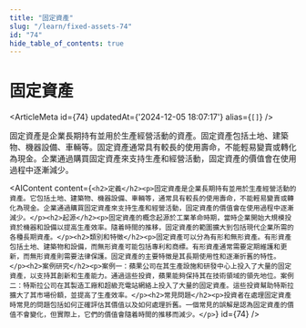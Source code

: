 ```yaml
---
title: "固定資產"
slug: "/learn/fixed-assets-74"
id: "74"
hide_table_of_contents: true
---
```



# 固定資產

<ArticleMeta id={74} updatedAt={'2024-12-05 18:07:17'} alias={`[]`} />
<div className='border-solid border-b border-t-0 my-4 border-[var(--ifm-color-gray-300)]' />

固定資產是企業長期持有並用於生產經營活動的資產。固定資產包括土地、建築物、機器設備、車輛等。固定資產通常具有較長的使用壽命，不能輕易變賣或轉化為現金。企業通過購買固定資產來支持生產和經營活動，固定資產的價值會在使用過程中逐漸減少。

<AIContent content={`<h2>定義</h2><p>固定資產是企業長期持有並用於生產經營活動的資產。它包括土地、建築物、機器設備、車輛等，通常具有較長的使用壽命，不能輕易變賣或轉化為現金。企業通過購買固定資產來支持生產和經營活動，固定資產的價值會在使用過程中逐漸減少。</p><h2>起源</h2><p>固定資產的概念起源於工業革命時期，當時企業開始大規模投資於機器和設備以提高生產效率。隨着時間的推移，固定資產的範圍擴大到包括現代企業所需的各種長期資產。</p><h2>類別和特徵</h2><p>固定資產可以分為有形和無形資產。有形資產包括土地、建築物和設備，而無形資產可能包括專利和商標。有形資產通常需要定期維護和更新，而無形資產則需要法律保護。固定資產的主要特徵是其長期使用性和逐漸折舊的特性。</p><h2>案例研究</h2><p>案例一：蘋果公司在其生產設施和研發中心上投入了大量的固定資產，以支持其創新和生產能力。通過這些投資，蘋果能夠保持其在技術領域的領先地位。案例二：特斯拉公司在其製造工廠和超級充電站網絡上投入了大量的固定資產。這些投資幫助特斯拉擴大了其市場份額，並提高了生產效率。</p><h2>常見問題</h2><p>投資者在處理固定資產時常見的問題包括如何正確評估其價值以及如何處理折舊。一個常見的誤解是認為固定資產的價值不會變化，但實際上，它們的價值會隨着時間的推移而減少。</p>`} id={74} />
